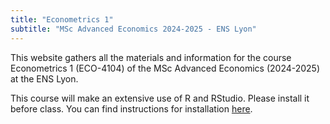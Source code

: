 ```yaml
---
title: "Econometrics 1"
subtitle: "MSc Advanced Economics 2024-2025 - ENS Lyon"
---
```


This website gathers all the materials and information for the course Econometrics 1 (ECO-4104) of the MSc Advanced Economics (2024-2025) at the ENS Lyon.

::: callout-caution
This course will make an extensive use of R and RStudio. Please install it before class. You can find instructions for installation  [here](https://r4ds.hadley.nz/intro#prerequisites).
:::
